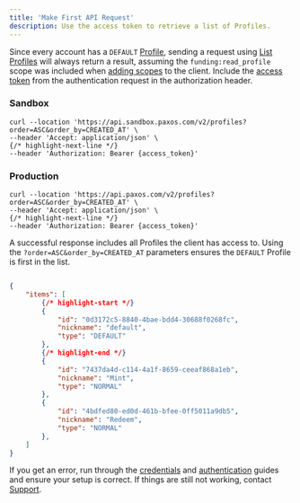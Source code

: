 ```yaml
---
title: 'Make First API Request'
description: Use the access token to retrieve a list of Profiles.
---
```


[access token]: /developer/authenticate.mdx#token
[adding scopes]: /developer/authenticate.mdx#scopes
[Profile]: /api-reference/profiles
[List Profiles]: /api-reference/profiles/list-profiles
[credentials]: /developer/credentials.mdx
[authentication]: /developer/authenticate.mdx
[Support]: https://support.paxos.com

Since every account has a `DEFAULT` [Profile], sending a request using [List Profiles] will always return a result, assuming the `funding:read_profile` scope was included when [adding scopes] to the client.
Include the [access token] from the authentication request in the authorization header.
### Sandbox

```shell
curl --location 'https://api.sandbox.paxos.com/v2/profiles?order=ASC&order_by=CREATED_AT' \
--header 'Accept: application/json' \
{/* highlight-next-line */}
--header 'Authorization: Bearer {access_token}'
```
### Production

```shell
curl --location 'https://api.paxos.com/v2/profiles?order=ASC&order_by=CREATED_AT' \
--header 'Accept: application/json' \
{/* highlight-next-line */}
--header 'Authorization: Bearer {access_token}'
```
A successful response includes all Profiles the client has access to.
Using the `?order=ASC&order_by=CREATED_AT` parameters ensures the `DEFAULT` Profile is first in the list.

```json

{
    "items": [
        {/* highlight-start */}
        {
            "id": "0d3172c5-8840-4bae-bdd4-30688f0268fc",
            "nickname": "default",
            "type": "DEFAULT"
        },
        {/* highlight-end */}
        {
            "id": "7437da4d-c114-4a1f-8659-ceeaf868a1eb",
            "nickname": "Mint",
            "type": "NORMAL"
        },
        {
            "id": "4bdfed80-ed0d-461b-bfee-0ff5011a9db5",
            "nickname": "Redeem",
            "type": "NORMAL"
        },
    ]
}

```

If you get an error, run through the [credentials] and [authentication] guides and ensure your setup is correct.
If things are still not working, contact [Support].
